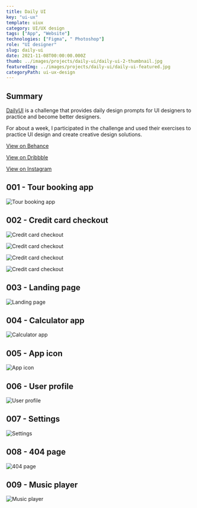 ---
title: Daily UI
key: "ui-ux"
template: uiux
category: UI/UX design
tags: ["App", "Website"]
technologies: ["Figma", " Photoshop"]
role: "UI designer"
slug: daily-ui
date: 2021-11-08T00:00:00.000Z
thumb: ../images/projects/daily-ui/daily-ui-2-thumbnail.jpg
featuredImg: ../images/projects/daily-ui/daily-ui-featured.jpg
categoryPath: ui-ux-design
---




<Summary>

## Summary

<Grid2>

[DailyUI](https://www.dailyui.co/) is a challenge that provides daily design prompts for UI designers to practice and become better designers.

For about a week, I participated in the challenge and used their exercises to practice UI design and create creative design solutions.

</Grid2>

<div className="social-links">

<Social>

<a href="https://www.behance.net/gallery/144026303/DailyUI-%28001-009%29" className="social-icon">

<FaBehance />

<span>

View on Behance

</span>

</a>

</Social>

<Social>

<a href="https://dribbble.com/shots/16765960-Daily-UI-009-Music-Player" className="social-icon">

<FaDribbble />

<span>

View on Dribbble

</span>

</a>

</Social>

<Social>

<a href="https://www.instagram.com/p/CV0SXCpqnlb/" className="social-icon">

<FaInstagram />

<span>

View on Instagram

</span>

</a>

</Social>

</div>

</Summary>

<PSpacing>

## 001 - Tour booking app

</PSpacing>

<Item>

![Tour booking app](../images/projects/daily-ui/daily-ui-1.png)

</Item>

<PSpacing>

## 002 - Credit card checkout

</PSpacing>

<Grid2>

<Item>

![Credit card checkout](../images/projects/daily-ui/daily-ui-2.png "Credit card checkout - dark")

</Item>

<Item>

![Credit card checkout](../images/projects/daily-ui/daily-ui-3.png "Credit card checkout - dark")

</Item>

<Item>

![Credit card checkout](../images/projects/daily-ui/daily-ui-2-l.png "Credit card checkout - light")

</Item>

<Item>

![Credit card checkout](../images/projects/daily-ui/daily-ui-3-l.png "Credit card checkout - light")

</Item>

</Grid2>

<PSpacing>

## 003 - Landing page

</PSpacing>

<Item>

![Landing page](../images/projects/daily-ui/daily-ui-4.png)

</Item>

<PSpacing>

## 004 - Calculator app

</PSpacing>

<Item>

![Calculator app](../images/projects/daily-ui/daily-ui-5.png)

</Item>

<PSpacing>

## 005 - App icon

</PSpacing>

<Item>

![App icon](../images/projects/daily-ui/daily-ui-6.png)

</Item>

<PSpacing>

## 006 - User profile

</PSpacing>

<Item>

![User profile](../images/projects/daily-ui/daily-ui-7.png)

</Item>

<PSpacing>

## 007 - Settings

</PSpacing>

<Item>

![Settings](../images/projects/daily-ui/daily-ui-8.png)

</Item>

<PSpacing>

## 008 - 404 page

</PSpacing>

<Item>

![404 page](../images/projects/daily-ui/daily-ui-9.png)

</Item>

<PSpacing>

## 009 - Music player

</PSpacing>

<Item>

![Music player](../images/projects/daily-ui/daily-ui-10.png)

</Item>

<PreFooter />

